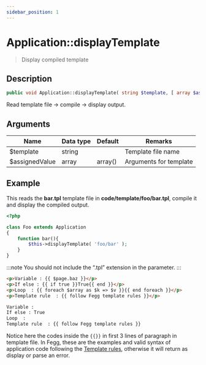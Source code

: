 ```yaml
---
sidebar_position: 1
---
```


# Application::displayTemplate

> Display compiled template

## Description

```php
public void Application::displayTemplate( string $template, [ array $assignedValue = array() ] )
```

Read template file -> compile -> display output.

## Arguments

| Name           | Data type | Default | Remarks                |
| -------------- | --------- | ------- | ---------------------- |
| $template      | string    |         | Template file name     |
| $assignedValue | array     | array() | Arguments for template |

## Example

This reads the **bar.tpl** template file in **code/template/foo/bar.tpl**, compile it and display the compiled output.

```php title="code/application/Foo.php"
<?php

class Foo extends Application
{
    function bar(){
        $this->displayTemplate( 'foo/bar' );
    }
}
```

:::note
You should not include the “.tpl” extension in the parameter.
:::

```html title="code/template/foo/bar.tpl"
<p>Variable : {{ $page.baz }}</p>
<p>If else : {{ if true }}True{{ end }}</p>
<p>Loop  : {{ foreach $array as $k => $v }}{{ end foreach }}</p>
<p>Template rule  : {{ follow Fegg template rules }}</p>
```

```html title="Output"
Variable :
If else : True
Loop  :
Template rule  : {{ follow Fegg template rules }}
```

Notice here the codes inside the `{{}}` in first 3 lines of paragraph in template file. In Fegg, these are the examples and valid syntax of application code following the [Template rules](/docs/fegg/basic/templates#template-rules), otherwise it will return as display or parse an error.